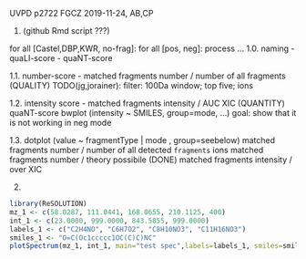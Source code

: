 UVPD p2722 FGCZ 2019-11-24, AB,CP

1.
(github Rmd script ???)

for all [Castel,DBP,KWR, no-frag]:
	for all [pos, neg]:
		process  ...
1.0. naming 
- quaLI-score
- quaNT-score

1.1. number-score - matched fragments number / number of all fragments (QUALITY)
TODO(jg,jorainer): filter: 100Da window; top five; ions

1.2. intensity score - matched fragments intensity  / AUC XIC (QUANTITY)
quaNT-score bwplot (intensity ~ SMILES, group=mode, ...)
goal: show that it is not working in neg mode

1.3. 
dotplot (value ~ fragmentType | mode , group=seebelow)
matched fragments number / number of all detected `fragments` ions 
matched fragments number / theory possibile (DONE)
matched fragments intensity / over XIC


2.

```r
library(ReSOLUTION)
mz_1 <- c(58.0287, 111.0441, 168.0655, 210.1125, 400)
int_1 <- c(23.0000, 999.0000, 843.5855, 999.0000)
labels_1 <- c("C2H4NO", "C6H7O2", "C8H10NO3", "C11H16NO3")
smiles_1 <- "O=C(Oc1ccccc1OC(C)C)NC"
plotSpectrum(mz_1, int_1, main="test spec",labels=labels_1, smiles=smiles_1)
```
